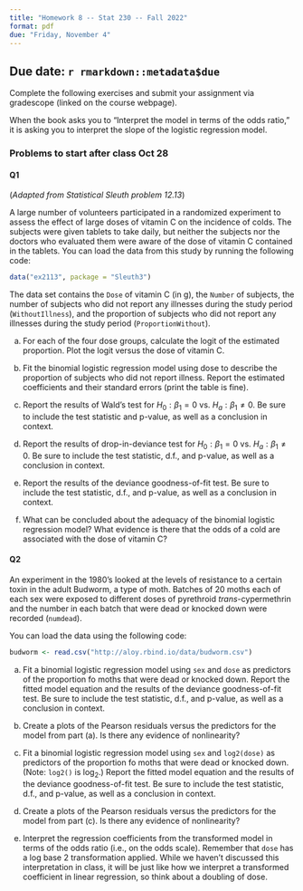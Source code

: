 ```yaml
---
title: "Homework 8 -- Stat 230 -- Fall 2022"
format: pdf
due: "Friday, November 4"
---
```


## Due date: `r rmarkdown::metadata$due`

Complete the following exercises and submit your assignment via gradescope 
(linked on the course webpage). 

:::{.callout-note}
When the book asks you to "Interpret the model in terms of the odds ratio," it is asking you to interpret the slope of the logistic regression model.
:::

### Problems to start after class Oct 28 

#### Q1
(*Adapted from Statistical Sleuth problem 12.13*)

A large number of volunteers participated in a randomized experiment to assess the effect of large doses of vitamin C on the incidence of colds.  The subjects were given tablets to take daily, but neither the subjects nor the doctors who evaluated them were aware of the dose of vitamin C contained in the tablets. You can load the data from this study by running the following code:

```r
data("ex2113", package = "Sleuth3")
```

The data set contains the `Dose` of vitamin C (in g), the `Number` of subjects, the number of subjects who did not report any illnesses during the study period (`WithoutIllness`), and the proportion of subjects who did not report any illnesses during the study period (`ProportionWithout`).

(a)  For each of the four dose groups, calculate the logit of the estimated proportion. Plot the logit versus the dose of vitamin C.

(b) Fit the binomial logistic regression model using dose to describe the proportion of subjects who did not report illness. Report the estimated coefficients and their standard errors (print the table is fine).

(c) Report the results of Wald’s test for $H_0: \beta_1=0$ vs. $H_a: \beta_1 \ne 0$. Be sure to include the test statistic and p-value, as well as a conclusion in context.

(d) Report the results of drop-in-deviance test for $H_0: \beta_1=0$ vs. $H_a: \beta_1 \ne 0$. Be sure to include the test statistic, d.f., and p-value, as well as a conclusion in context.

(e) Report the results of the deviance goodness-of-fit test. Be sure to include the test statistic, d.f., and p-value, as well as a conclusion in context.

(f) What can be concluded about the adequacy of the binomial logistic regression model? What evidence is there that the odds of a cold are associated with the dose of vitamin C?


#### Q2

An experiment in the 1980's looked at the levels of resistance to a certain toxin in the adult Budworm, a type of moth. Batches of 20 moths each of each sex were exposed to different doses of pyrethroid *trans*-cypermethrin and the number in each batch that were dead or knocked down were recorded (`numdead`). 

You can load the data using the following code:
```r
budworm <- read.csv("http://aloy.rbind.io/data/budworm.csv")
```

(a) Fit a binomial logistic regression model using `sex` and `dose` as predictors of the proportion fo moths that were dead or knocked down. Report the fitted model equation and the results of the deviance goodness-of-fit test. Be sure to include the test statistic, d.f., and p-value, as well as a conclusion in context.

(b) Create a plots of the Pearson residuals versus the predictors for the model from part (a). Is there any evidence of nonlinearity?

(c) Fit a binomial logistic regression model using `sex` and `log2(dose)` as predictors of the proportion fo moths that were dead or knocked down. (Note: `log2()` is $\log_2$.) Report the fitted model equation and the results of the deviance goodness-of-fit test. Be sure to include the test statistic, d.f., and p-value, as well as a conclusion in context.

(d) Create a plots of the Pearson residuals versus the predictors for the model from part (c). Is there any evidence of nonlinearity?

(e) Interpret the regression coefficients from the transformed model in terms of the odds ratio (i.e., on the odds scale). Remember that `dose` has a log base 2 transformation applied. While we haven't discussed this interpretation in class, it will be just like how we interpret a transformed coefficient in linear regression, so think about a doubling of dose.

